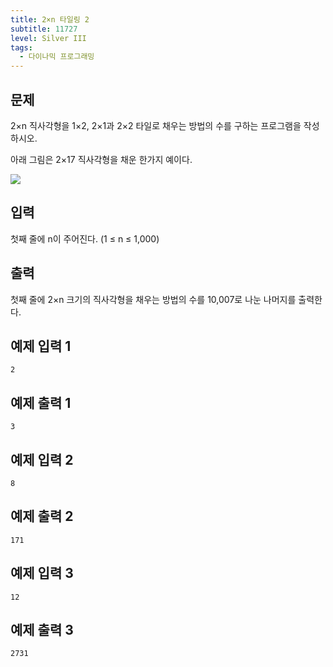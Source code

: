 ```yaml
---
title: 2×n 타일링 2
subtitle: 11727
level: Silver III
tags:
  - 다이나믹 프로그래밍
---
```


## 문제

2×n 직사각형을 1×2, 2×1과 2×2 타일로 채우는 방법의 수를 구하는 프로그램을 작성하시오.

아래 그림은 2×17 직사각형을 채운 한가지 예이다.

![](https://www.acmicpc.net/upload/images/t2n2122.gif)

## 입력

첫째 줄에 n이 주어진다. (1 ≤ n ≤ 1,000)

## 출력

첫째 줄에 2×n 크기의 직사각형을 채우는 방법의 수를 10,007로 나눈 나머지를 출력한다.

## 예제 입력 1

```
2
```

## 예제 출력 1

```
3
```

## 예제 입력 2

```
8
```

## 예제 출력 2

```
171
```

## 예제 입력 3

```
12
```

## 예제 출력 3

```
2731
```
